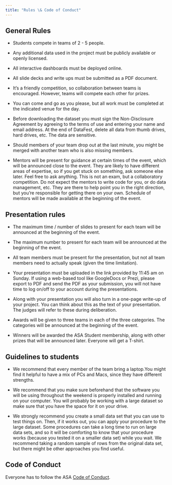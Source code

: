 ```yaml
---
title: "Rules \& Code of Conduct"
---
```


## General Rules

- Students compete in teams of 2 - 5 people.

- Any additional data used in the project must be publicly available or openly licensed.

- All interactive dashboards must be deployed online.

- All slide decks and write ups must be submitted as a PDF document.

- It’s a friendly competition, so collaboration between teams is encouraged. However, teams will compete each other for prizes.

- You can come and go as you please, but all work must be completed at the indicated venue for the day. 

- Before downloading the dataset you must sign the Non-Disclosure Agreement by agreeing to the terms of use and entering your name and email address. At the end of DataFest, delete all data from thumb drives, hard drives, etc. The data are sensitive. 

- Should members of your team drop out at the last minute, you might be merged with another team who is also missing members. 

- Mentors will be present for guidance at certain times of the event, which will be announced close to the event. They are likely to have different areas of expertise, so if you get stuck on something, ask someone else later. Feel free to ask anything. This is not an exam, but a collaboratory competition. Do not expect the mentors to write code for you, or do data management, etc. They are there to help point you in the right direction, but you're responsible for getting there on your own. Schedule of mentors will be made available at the beginning of the event.

## Presentation rules

- The maximum time / number of slides to present for each team will be announced at the beginning of the event.

- The maximum number to present for each team will be announced at the beginning of the event.

- All team members must be present for the presentation, but not all team members need to actually speak (given the time limitation).

- Your presentation must be uploaded in the link provided by 11:45 am on Sunday. If using a web-based tool like GoogleDocs or Prezi, please export to PDF and send the PDF as your submission, you will not have time to log on/off to your account during the presentations.

- Along with your presentation you will also turn in a one-page write-up of your project. You can think about this as the text of your presentation. The judges will refer to these during deliberation.

- Awards will be given to three teams in each of the three categories. The categories will be announced at the beginning of the event.

- Winners will be awarded the ASA Student membership, along with other prizes that will be announced later. Everyone will get a T-shirt.

## Guidelines to students

- We recommend that every member of the team bring a laptop.You might find it helpful to have a mix of PCs and Macs, since they have different strengths.

- We recommend that you make sure beforehand that the software you will be using throughout the weekend is properly installed and running on your computer. You will probably be working with a large dataset so make sure that you have the space for it on your drive. 

- We strongly recommend you create a small data set that you can use to test things on. Then, if it works out, you can apply your procedure to the large dataset. Some procedures can take a long time to run on large data sets, and so it will be comforting to know that your procedure works (because you tested it on a smaller data set) while you wait. We recommend taking a random sample of rows from the original data set, but there might be other approaches you find useful. 

## Code of Conduct

Everyone has to follow the ASA [Code of Conduct](https://ww2.amstat.org/education/datafest/pdfs/ASA-DataFestCoC.pdf).